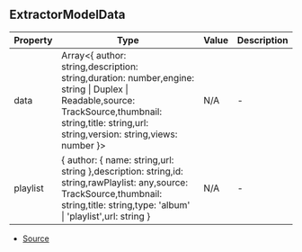 ## ExtractorModelData


| Property | Type | Value | Description |
| ----------- | ----------- | ----------- | ----------- |
| data | Array\<\{ author: string,description: string,duration: number,engine: string \| Duplex \| Readable,source: TrackSource,thumbnail: string,title: string,url: string,version: string,views: number }> | N/A | - |
| playlist | \{ author: \{ name: string,url: string },description: string,id: string,rawPlaylist: any,source: TrackSource,thumbnail: string,title: string,type: 'album' \| 'playlist',url: string } | N/A | - |


- [Source](https://github.com/Androz2091/discord-player/blob/8b29b68/packages/discord-player/src/types/types.ts#L205)